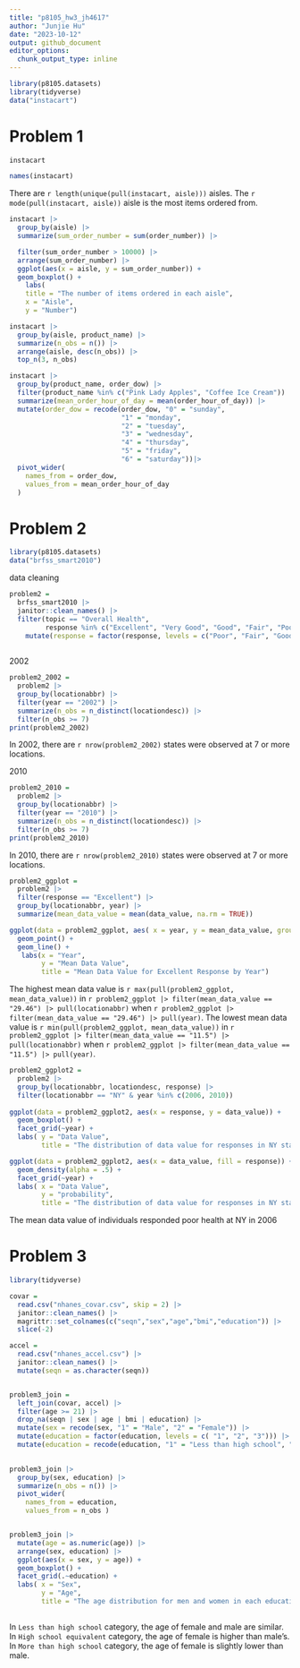 ```yaml
---
title: "p8105_hw3_jh4617"
author: "Junjie Hu"
date: "2023-10-12"
output: github_document
editor_options: 
  chunk_output_type: inline
---
```


```r
library(p8105.datasets)
library(tidyverse)
data("instacart")
```

# Problem 1

```r
instacart

names(instacart)
```

There are `r length(unique(pull(instacart, aisle)))` aisles. The `r mode(pull(instacart, aisle))` aisle is the most items ordered from.

```r
instacart |>
  group_by(aisle) |>
  summarize(sum_order_number = sum(order_number)) |>

  filter(sum_order_number > 10000) |>
  arrange(sum_order_number) |>
  ggplot(aes(x = aisle, y = sum_order_number)) +
  geom_boxplot() +
    labs(
    title = "The number of items ordered in each aisle",
    x = "Aisle",
    y = "Number") 
```

```r
instacart |>
  group_by(aisle, product_name) |>
  summarize(n_obs = n()) |>
  arrange(aisle, desc(n_obs)) |>
  top_n(3, n_obs)
```

```r
instacart |>
  group_by(product_name, order_dow) |>
  filter(product_name %in% c("Pink Lady Apples", "Coffee Ice Cream")) |>
  summarize(mean_order_hour_of_day = mean(order_hour_of_day)) |>
  mutate(order_dow = recode(order_dow, "0" = "sunday",
                            "1" = "monday",
                            "2" = "tuesday",
                            "3" = "wednesday",
                            "4" = "thursday",
                            "5" = "friday",
                            "6" = "saturday"))|>
  pivot_wider(
    names_from = order_dow,
    values_from = mean_order_hour_of_day
  )
```

# Problem 2

```r
library(p8105.datasets)
data("brfss_smart2010")

```

data cleaning
```r
problem2 = 
  brfss_smart2010 |> 
  janitor::clean_names() |>
  filter(topic == "Overall Health",
         response %in% c("Excellent", "Very Good", "Good", "Fair", "Poor")) |>
    mutate(response = factor(response, levels = c("Poor", "Fair", "Good", "Very Good", "Excellent")))
  
```


2002
```r
problem2_2002 =
  problem2 |>
  group_by(locationabbr) |>
  filter(year == "2002") |>
  summarize(n_obs = n_distinct(locationdesc)) |>
  filter(n_obs >= 7)
print(problem2_2002)
```
In 2002, there are `r nrow(problem2_2002)` states were observed at 7 or more locations.


2010
```r
problem2_2010 =
  problem2 |>
  group_by(locationabbr) |>
  filter(year == "2010") |>
  summarize(n_obs = n_distinct(locationdesc)) |>
  filter(n_obs >= 7)
print(problem2_2010)
```
In 2010, there are `r nrow(problem2_2010)` states were observed at 7 or more locations. 


```r
problem2_ggplot = 
  problem2 |>
  filter(response == "Excellent") |> 
  group_by(locationabbr, year) |>
  summarize(mean_data_value = mean(data_value, na.rm = TRUE)) 

ggplot(data = problem2_ggplot, aes( x = year, y = mean_data_value, group = locationabbr, color = locationabbr)) +
  geom_point() +
  geom_line() +
   labs(x = "Year", 
        y = "Mean Data Value", 
        title = "Mean Data Value for Excellent Response by Year")
```
The highest mean data value is `r max(pull(problem2_ggplot, mean_data_value))` in `r problem2_ggplot |> filter(mean_data_value == "29.46") |> pull(locationabbr)` when `r problem2_ggplot |> filter(mean_data_value == "29.46") |> pull(year)`. The lowest mean data value is `r min(pull(problem2_ggplot, mean_data_value))` in `r problem2_ggplot |> filter(mean_data_value == "11.5") |> pull(locationabbr)` when `r problem2_ggplot |> filter(mean_data_value == "11.5") |> pull(year)`.

```r
problem2_ggplot2 = 
  problem2 |>
  group_by(locationabbr, locationdesc, response) |>
  filter(locationabbr == "NY" & year %in% c(2006, 2010)) 
  
ggplot(data = problem2_ggplot2, aes(x = response, y = data_value)) +
  geom_boxplot() +
  facet_grid(~year) + 
  labs( y = "Data Value", 
        title = "The distribution of data value for responses in NY state")

ggplot(data = problem2_ggplot2, aes(x = data_value, fill = response)) +
  geom_density(alpha = .5) +
  facet_grid(~year) + 
  labs( x = "Data Value", 
        y = "probability",
        title = "The distribution of data value for responses in NY state")
```
The mean data value of individuals responded poor health at NY in 2006


# Problem 3

```r
library(tidyverse)

covar = 
  read.csv("nhanes_covar.csv", skip = 2) |> 
  janitor::clean_names() |> 
  magrittr::set_colnames(c("seqn","sex","age","bmi","education")) |>
  slice(-2) 

accel = 
  read.csv("nhanes_accel.csv") |> 
  janitor::clean_names() |> 
  mutate(seqn = as.character(seqn))


problem3_join = 
  left_join(covar, accel) |> 
  filter(age >= 21) |> 
  drop_na(seqn | sex | age | bmi | education) |> 
  mutate(sex = recode(sex, "1" = "Male", "2" = "Female")) |>
  mutate(education = factor(education, levels = c( "1", "2", "3"))) |>
  mutate(education = recode(education, "1" = "Less than high school", "2" = "High school equivalent", "3" = "More than high school")) 
   

```

```r
problem3_join |>
  group_by(sex, education) |>
  summarize(n_obs = n()) |>
  pivot_wider(
    names_from = education,
    values_from = n_obs )


problem3_join |>
  mutate(age = as.numeric(age)) |>
  arrange(sex, education) |>
  ggplot(aes(x = sex, y = age)) +
  geom_boxplot() +
  facet_grid(.~education) +
  labs( x = "Sex", 
        y = "Age",
        title = "The age distribution for men and women in each education category")
  
```

In `Less than high school` category, the age of female and male are similar. In `High school equivalent` category, the age of female is higher than male's. In `More than high school` category, the age of female is slightly lower than male.




